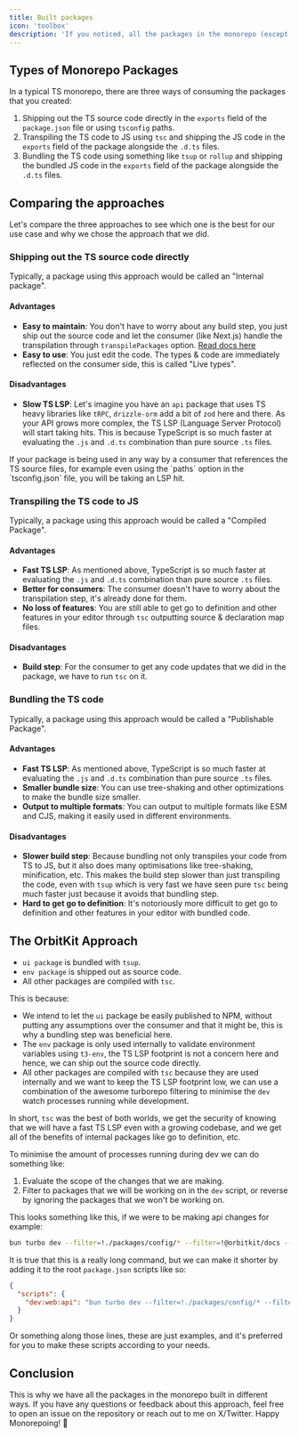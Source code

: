 ```yaml
---
title: Built packages
icon: 'toolbox'
description: 'If you noticed, all the packages in the monorepo (except the env one) are built using tsc or tsup. Here is why.'
---
```


## Types of Monorepo Packages

In a typical TS monorepo, there are three ways of consuming the packages that you created:

1. Shipping out the TS source code directly in the `exports` field of the `package.json` file or using `tsconfig` paths.
2. Transpiling the TS code to JS using `tsc` and shipping the JS code in the `exports` field of the package alongside the `.d.ts` files.
3. Bundling the TS code using something like `tsup` or `rollup` and shipping the bundled JS code in the `exports` field of the package alongside the `.d.ts` files.

## Comparing the approaches

Let's compare the three approaches to see which one is the best for our use case and why we chose the approach that we did.

### Shipping out the TS source code directly

Typically, a package using this approach would be called an "Internal package".

#### Advantages

- **Easy to maintain**: You don't have to worry about any build step, you just ship out the source code and let the consumer (like Next.js) handle the transpilation through `transpilePackages` option. [Read docs here](https://nextjs.org/docs/app/api-reference/next-config-js/transpilePackages)
- **Easy to use**: You just edit the code. The types & code are immediately reflected on the consumer side, this is called "Live types".

#### Disadvantages

- **Slow TS LSP**: Let's imagine you have an `api` package that uses TS heavy libraries like `tRPC`, `drizzle-orm` add a bit of `zod` here and there. As your API grows more complex, the TS LSP (Language Server Protocol) will start taking hits. This is because TypeScript is so much faster at evaluating the `.js` and `.d.ts` combination than pure source `.ts` files.

<Note>
  If your package is being used in any way by a consumer that references the TS
  source files, for example even using the `paths` option in the `tsconfig.json`
  file, you will be taking an LSP hit.
</Note>

### Transpiling the TS code to JS

Typically, a package using this approach would be called a "Compiled Package".

#### Advantages

- **Fast TS LSP**: As mentioned above, TypeScript is so much faster at evaluating the `.js` and `.d.ts` combination than pure source `.ts` files.
- **Better for consumers**: The consumer doesn't have to worry about the transpilation step, it's already done for them.
- **No loss of features**: You are still able to get go to definition and other features in your editor through `tsc` outputting source & declaration map files.

#### Disadvantages

- **Build step**: For the consumer to get any code updates that we did in the package, we have to run `tsc` on it.

### Bundling the TS code

Typically, a package using this approach would be called a "Publishable Package".

#### Advantages

- **Fast TS LSP**: As mentioned above, TypeScript is so much faster at evaluating the `.js` and `.d.ts` combination than pure source `.ts` files.
- **Smaller bundle size**: You can use tree-shaking and other optimizations to make the bundle size smaller.
- **Output to multiple formats**: You can output to multiple formats like ESM and CJS, making it easily used in different environments.

#### Disadvantages

- **Slower build step**: Because bundling not only transpiles your code from TS to JS, but it also does many optimisations like tree-shaking, minification, etc. This makes the build step slower than just transpiling the code, even with `tsup` which is very fast we have seen pure `tsc` being much faster just because it avoids that bundling step.
- **Hard to get go to definition**: It's notoriously more difficult to get go to definition and other features in your editor with bundled code.

## The OrbitKit Approach

- `ui package` is bundled with `tsup`.
- `env package` is shipped out as source code.
- All other packages are compiled with `tsc`.

This is because:

- We intend to let the `ui` package be easily published to NPM, without putting any assumptions over the consumer and that it might be, this is why a bundling step was beneficial here.
- The `env` package is only used internally to validate environment variables using `t3-env`, the TS LSP footprint is not a concern here and hence, we can ship out the source code directly.
- All other packages are compiled with `tsc` because they are used internally and we want to keep the TS LSP footprint low, we can use a combination of the awesome turborepo filtering to minimise the `dev` watch processes running while development.

In short, `tsc` was the best of both worlds, we get the security of knowing that we will have a fast TS LSP even with a growing codebase, and we get all of the benefits of internal packages like go to definition, etc.

To minimise the amount of processes running during dev we can do something like:

1. Evaluate the scope of the changes that we are making.
2. Filter to packages that we will be working on in the `dev` script, or reverse by ignoring the packages that we won't be working on.

This looks something like this, if we were to be making api changes for example:

```bash
bun turbo dev --filter=!./packages/config/* --filter=!@orbitkit/docs --filter=!@orbitkit/marketing --filter=!@orbitkit/ui --only
```

It is true that this is a really long command, but we can make it shorter by adding it to the root `package.json` scripts like so:

```json
{
  "scripts": {
    "dev:web:api": "bun turbo dev --filter=!./packages/config/* --filter=!@orbitkit/docs --filter=!@orbitkit/marketing --filter=!@orbitkit/ui --file --only"
  }
}
```

Or something along those lines, these are just examples, and it's preferred for you to make these scripts according to your needs.

## Conclusion

This is why we have all the packages in the monorepo built in different ways. If you have any questions or feedback about this approach, feel free to open an issue on the repository or reach out to me on X/Twitter. Happy Monorepoing! 🚀
